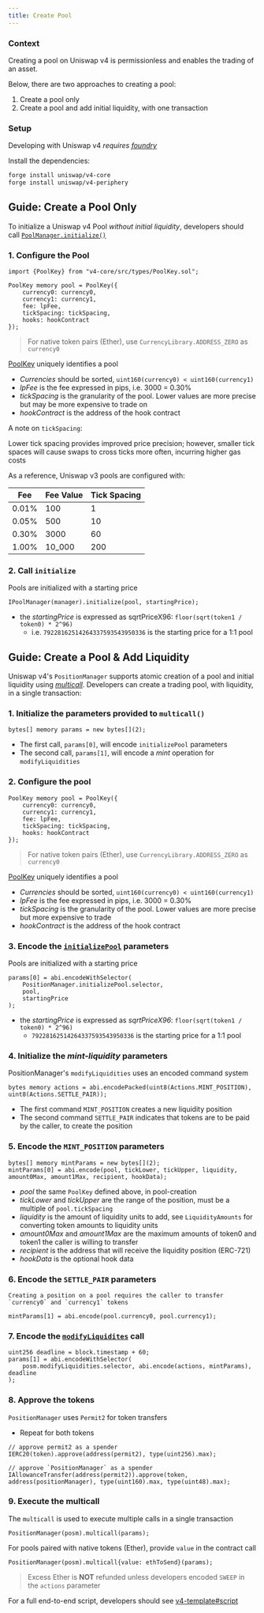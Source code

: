 ```yaml
---
title: Create Pool
---
```


### Context

Creating a pool on Uniswap v4 is permissionless and enables the trading of an asset.

Below, there are two approaches to creating a pool:
1. Create a pool only
2. Create a pool and add initial liquidity, with one transaction

### Setup

Developing with Uniswap v4 _requires [foundry](https://book.getfoundry.sh)_

Install the dependencies:
```bash
forge install uniswap/v4-core
forge install uniswap/v4-periphery
```

## Guide: Create a Pool Only

To initialize a Uniswap v4 Pool _without initial liquidity_, developers should call [`PoolManager.initialize()`](/contracts/v4/reference/core/interfaces/IPoolManager#initialize)

### 1. Configure the Pool

```solidity
import {PoolKey} from "v4-core/src/types/PoolKey.sol";

PoolKey memory pool = PoolKey({
    currency0: currency0,
    currency1: currency1,
    fee: lpFee,
    tickSpacing: tickSpacing,
    hooks: hookContract
});
```
> For native token pairs (Ether), use `CurrencyLibrary.ADDRESS_ZERO` as `currency0`

[PoolKey](/contracts/v4/reference/core/types/PoolKey) uniquely identifies a pool

* _Currencies_ should be sorted, `uint160(currency0) < uint160(currency1)`
* _lpFee_ is the fee expressed in pips, i.e. 3000 = 0.30%
* _tickSpacing_ is the granularity of the pool. Lower values are more precise but may be more expensive to trade on
* _hookContract_ is the address of the hook contract

A note on `tickSpacing`:

Lower tick spacing provides improved price precision; however, smaller tick spaces will cause swaps to cross ticks more often, incurring higher gas costs

As a reference, Uniswap v3 pools are configured with:

| Fee   | Fee Value | Tick Spacing |
|-------|-----------|--------------|
| 0.01% | 100       | 1            |
| 0.05% | 500       | 10           |
| 0.30% | 3000      | 60           |
| 1.00% | 10_000    | 200          |

### 2. Call `initialize`
Pools are initialized with a starting price
```solidity
IPoolManager(manager).initialize(pool, startingPrice);
```   
* the _startingPrice_ is expressed as sqrtPriceX96: `floor(sqrt(token1 / token0) * 2^96)`
    - i.e. `79228162514264337593543950336` is the starting price for a 1:1 pool

## Guide: Create a Pool & Add Liquidity
Uniswap v4's `PositionManager` supports atomic creation of a pool and initial liquidity using [_multicall_](/contracts/v4/reference/periphery/base/Multicall_v4). Developers can create a trading pool, with liquidity, in a single transaction:

### 1. Initialize the parameters provided to `multicall()`
```solidity
bytes[] memory params = new bytes[](2);
```
* The first call, `params[0]`, will encode `initializePool` parameters
* The second call, `params[1]`, will encode a _mint_ operation for `modifyLiquidities`

### 2. Configure the pool
```solidity
PoolKey memory pool = PoolKey({
    currency0: currency0,
    currency1: currency1,
    fee: lpFee,
    tickSpacing: tickSpacing,
    hooks: hookContract
});
```
> For native token pairs (Ether), use `CurrencyLibrary.ADDRESS_ZERO` as `currency0`

[PoolKey](/contracts/v4/reference/core/types/PoolKey) uniquely identifies a pool
* _Currencies_ should be sorted, `uint160(currency0) < uint160(currency1)`
* _lpFee_ is the fee expressed in pips, i.e. 3000 = 0.30%
* _tickSpacing_ is the granularity of the pool. Lower values are more precise but more expensive to trade
* _hookContract_ is the address of the hook contract

### 3. Encode the [`initializePool`](/contracts/v4/reference/periphery/base/PoolInitializer) parameters
Pools are initialized with a starting price
```solidity
params[0] = abi.encodeWithSelector(
    PositionManager.initializePool.selector,
    pool,
    startingPrice
);
```
* the _startingPrice_ is expressed as _sqrtPriceX96_: `floor(sqrt(token1 / token0) * 2^96)`
    - `79228162514264337593543950336` is the starting price for a 1:1 pool

### 4. Initialize the _mint-liquidity_ parameters    
PositionManager's `modifyLiquidities` uses an encoded command system
```solidity
bytes memory actions = abi.encodePacked(uint8(Actions.MINT_POSITION), uint8(Actions.SETTLE_PAIR));
```
* The first command `MINT_POSITION` creates a new liquidity position
* The second command `SETTLE_PAIR` indicates that tokens are to be paid by the caller, to create the position

### 5. Encode the `MINT_POSITION` parameters
```solidity
bytes[] memory mintParams = new bytes[](2);
mintParams[0] = abi.encode(pool, tickLower, tickUpper, liquidity, amount0Max, amount1Max, recipient, hookData);
```
* _pool_ the same `PoolKey` defined above, in pool-creation
* _tickLower_ and _tickUpper_ are the range of the position, must be a multiple of `pool.tickSpacing`
* _liquidity_ is the amount of liquidity units to add, see `LiquidityAmounts` for converting token amounts to liquidity units
* _amount0Max_ and _amount1Max_ are the maximum amounts of token0 and token1 the caller is willing to transfer
* _recipient_ is the address that will receive the liquidity position (ERC-721)
* _hookData_ is the optional hook data

### 6. Encode the `SETTLE_PAIR` parameters
    Creating a position on a pool requires the caller to transfer `currency0` and `currency1` tokens
```solidity
mintParams[1] = abi.encode(pool.currency0, pool.currency1);
```

### 7. Encode the [`modifyLiquidites`](/contracts/v4/reference/periphery/PositionManager#modifyliquidities) call
```solidity
uint256 deadline = block.timestamp + 60;
params[1] = abi.encodeWithSelector(
    posm.modifyLiquidities.selector, abi.encode(actions, mintParams), deadline
);
```

### 8. Approve the tokens
`PositionManager` uses `Permit2` for token transfers
* Repeat for both tokens
```solidity
// approve permit2 as a spender
IERC20(token).approve(address(permit2), type(uint256).max);

// approve `PositionManager` as a spender
IAllowanceTransfer(address(permit2)).approve(token, address(positionManager), type(uint160).max, type(uint48).max);
```

### 9. Execute the multicall
The `multicall` is used to execute multiple calls in a single transaction
```solidity
PositionManager(posm).multicall(params);
```
For pools paired with native tokens (Ether), provide `value` in the contract call
```solidity
PositionManager(posm).multicall{value: ethToSend}(params);
```
> Excess Ether is **NOT** refunded unless developers encoded `SWEEP` in the `actions` parameter

For a full end-to-end script, developers should see [v4-template#script](https://github.com/uniswapfoundation/v4-template/tree/main/script)
